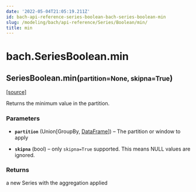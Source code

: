 ```yaml
---
date: '2022-05-04T21:05:19.211Z'
id: bach-api-reference-series-boolean-bach-series-boolean-min
slug: /modeling/bach/api-reference/Series/Boolean/min/
title: min
---
```


# bach.SeriesBoolean.min

<div className="method">

<h2 className="signature-method"><span className="additional-name">SeriesBoolean.</span><span className="name">min(</span><small className="parameter-list"><span className="parameter" id="partition">partition=None</span>, <span className="parameter" id="skipna">skipna=True</span></small>)</h2>


&#8203;<span className="view-source">[[source]](https://github.com/objectiv/objectiv-analytics/blob/main/bach/bach/series/series_boolean.py)</span>

<div className="content">

Returns the minimum value in the partition.


### Parameters

* **`partition`** (Union[GroupBy, [DataFrame](/modeling/bach/api-reference/DataFrame/index.mdx)]) – The partition or window to apply


* **`skipna`** (bool) – only `skipna=True` supported. This means NULL values are ignored.





### Returns

a new Series with the aggregation applied



</div>


</div>
